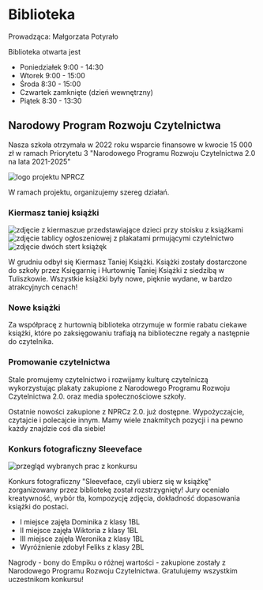 # Biblioteka

Prowadząca: Małgorzata Potyrało

Biblioteka otwarta jest

- Poniedziałek 9:00 - 14:30
- Wtorek 9:00 - 15:00
- Środa 8:30 - 15:00
- Czwartek zamknięte (dzień wewnętrzny)
- Piątek 8:30 - 13:30

## Narodowy Program Rozwoju Czytelnictwa

Nasza szkoła otrzymała w 2022 roku wsparcie finansowe w kwocie 15 000 zł w
ramach Priorytetu 3 "Narodowego Programu Rozwoju Czytelnictwa 2.0 na lata
2021-2025"

![logo projektu NPRCZ](/img/biblioteka/NPRCZ.webp)

W ramach projektu, organizujemy szereg działań.

### Kiermasz taniej książki

![zdjęcie z kiermaszue przedstawiające dzieci przy stoisku z książkami](/img/biblioteka/kiermasz.jpg)
![zdjęcie tablicy ogłoszeniowej z plakatami prmującymi czytelnictwo](/img/biblioteka/kiermasz-2.webp)
![zdjęcie dwóch stert książęk](/img/biblioteka/kiermasz-3.webp)

W grudniu odbył się Kiermasz Taniej Książki. Książki zostały dostarczone do
szkoły przez Księgarnię i Hurtownię Taniej Książki z siedzibą w Tuliszkowie.
Wszystkie książki były nowe, pięknie wydane, w bardzo atrakcyjnych cenach!

### Nowe książki

Za współpracę z hurtownią biblioteka otrzymuje w formie rabatu ciekawe książki,
które po zaksięgowaniu trafiają na biblioteczne regały a następnie do
czytelnika.

### Promowanie czytelnictwa

Stale promujemy czytelnictwo i rozwijamy kulturę czytelniczą wykorzystując
plakaty zakupione z Narodowego Programu Rozwoju Czytelnictwa 2.0. oraz media
społecznościowe szkoły.

Ostatnie nowości zakupione z NPRCz 2.0. już dostępne. Wypożyczajcie, czytajcie i
polecajcie innym. Mamy wiele znakmitych pozycji i na pewno każdy znajdzie coś
dla siebie!

### Konkurs fotograficzny Sleeveface

![przegląd wybranych prac z konkursu](/img/biblioteka/sleeve-face.webp)

Konkurs fotograficzny "Sleeveface, czyli ubierz się w książkę" zorganizowany
przez bibliotekę został rozstrzygnięty! Jury oceniało kreatywność, wybór tła,
kompozycję zdjęcia, dokładność dopasowania książki do postaci.

- I miejsce zajęła Dominika z klasy 1BL
- II miejsce zajęła Wiktoria z klasy 1BL
- III miejsce zajęła Weronika z klasy 1BL
- Wyróżnienie zdobył Feliks z klasy 2BL

Nagrody - bony do Empiku o różnej wartości - zakupione zostały z Narodowego
Programu Rozwoju Czytelnictwa. Gratulujemy wszystkim uczestnikom konkursu!
